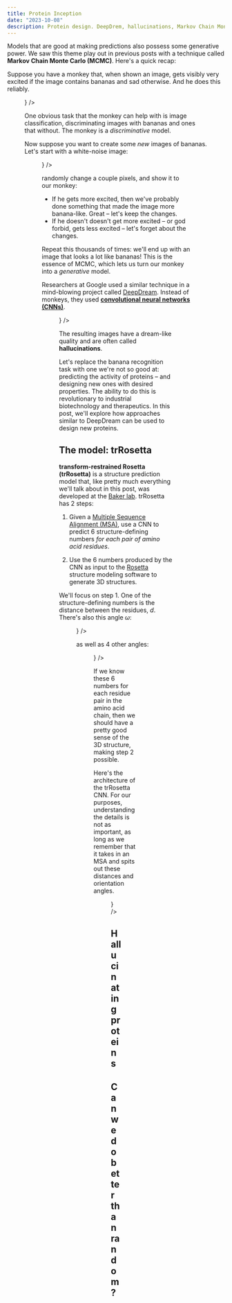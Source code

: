```yaml
---
title: Protein Inception
date: "2023-10-08"
description: Protein design. DeepDrem, hallucinations, Markov Chain Monte Carlo (MCMC), ...
---
```



Models that are good at making predictions also possess some generative power. We saw this theme play out in <Link to="/protein-evolution">previous</Link> <Link to="/protein-representation">posts</Link> with a technique called **Markov Chain Monte Carlo (MCMC)**. Here's a quick recap:

Suppose you have a monkey that, when shown an image, gets visibly very excited if the image contains bananas and sad otherwise. And he does this reliably.

<Figure content={<Image path={require("./images/monkey-model.png")} />} />

One obvious task that the monkey can help with is image classification, discriminating images with bananas and ones that without. The monkey is a _discriminative_ model.

Now suppose you want to create some _new_ images of bananas. Let's start with a white-noise image:

<Figure
  content={
    <Image
      path={require("./images/white-noise.png")}
      width="50%"
      mobileWidth="60%"
    />
  }
/>

randomly change a couple pixels, and show it to our monkey:

- If he gets more excited, then we've probably done something that made the image more banana-like. Great – let's keep the changes.
- If he doesn't doesn't get more excited – or god forbid, gets less excited – let's forget about the changes.

Repeat this thousands of times: we'll end up with an image that looks a lot like bananas! This is the essence of MCMC, which lets us turn our monkey into a _generative_ model.

Researchers at Google used a similar technique in a mind-blowing project called [DeepDream](https://en.wikipedia.org/wiki/DeepDream). Instead of monkeys, they used [**convolutional neural networks (CNNs)**](https://en.wikipedia.org/wiki/Convolutional_neural_network).

<Figure content={<Image path={require("./images/deepdream-bananas.png")} />} />

The resulting images have a dream-like quality and are often called **hallucinations**.

Let's replace the banana recognition task with one we're not so good at: predicting the activity of proteins – and designing new ones with desired properties. The ability to do this is revolutionary to industrial biotechnology and therapeutics. In this post, we'll explore how approaches similar to DeepDream can be used to design new proteins.

## The model: trRosetta

**transform-restrained Rosetta (trRosetta)** is a structure prediction model that, like pretty much everything we'll talk about in this post, was developed at the [Baker lab](https://www.bakerlab.org/). trRosetta has 2 steps:

1. Given a [Multiple Sequence Alignment (MSA)](https://en.wikipedia.org/wiki/Multiple_sequence_alignment), use a CNN to predict 6 structure-defining numbers _for each pair of amino acid residues_.

2. Use the 6 numbers produced by the CNN as input to the [Rosetta](https://www.rosettacommons.org/software) structure modeling software to generate 3D structures.

We'll focus on step 1. One of the structure-defining numbers is the distance between the residues, $d$. There's also this angle $\omega$:

<Figure
  content={
    <Image
      path={require("./images/interresidue-distance.png")}
      width="40%"
      mobileWidth="60%"
    />
  }
/>

as well as 4 other angles:

<Figure
  content={
    <Image
      path={require("./images/interresidue-angles.png")}
      width="40%"
      mobileWidth="60%"
    />
  }
/>

If we know these 6 numbers for each residue pair in the amino acid chain, then we should have a pretty good sense of the 3D structure, making step 2 possible.

Here's the architecture of the trRosetta CNN. For our purposes, understanding the details is not as important, as long as we remember that it takes in an MSA and spits out these distances and orientation angles.

<Figure
  content={
    <Image
      path={require("./images/trRosetta-architecture.png")}
      width="40%"
      mobileWidth="60%"
    />
  }
/>

## Hallucinating proteins

## Can we do better than random?
